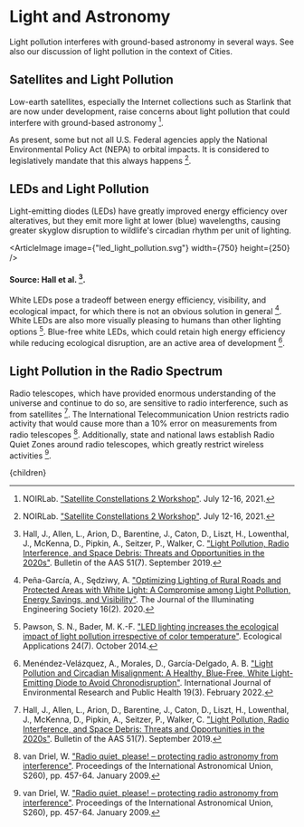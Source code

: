 


# Light and Astronomy
Light pollution interferes with ground-based astronomy in several ways. See also our discussion of light pollution in the context of Cities.

## Satellites and Light Pollution

Low-earth satellites, especially the Internet collections such as Starlink that are now under development, raise concerns about light pollution that could interfere with ground-based astronomy [^1].

<SatelliteLight />

As present, some but not all U.S. Federal agencies apply the National Environmental Policy Act (NEPA) to orbital impacts. It is considered to legislatively mandate that this always happens [^1].

## LEDs and Light Pollution

Light-emitting diodes (LEDs) have greatly improved energy efficiency over alteratives, but they emit more light at lower (blue) wavelengths, causing greater skyglow disruption to wildlife's circadian rhythm per unit of lighting.

<ArticleImage image={"led_light_pollution.svg"} width={750} height={250} />
#### Source: Hall et al. [^2].

White LEDs pose a tradeoff between energy efficiency, visibility, and ecological impact, for which there is not an obvious solution in general [^3]. White LEDs are also more visually pleasing to humans than other lighting options [^4]. Blue-free white LEDs, which could retain high energy efficiency while reducing ecological disruption, are an active area of development [^5].

## Light Pollution in the Radio Spectrum

Radio telescopes, which have provided enormous understanding of the universe and continue to do so, are sensitive to radio interference, such as from satellites [^2]. The International Telecommunication Union restricts radio activity that would cause more than a 10% error on measurements from radio telescopes [^6]. Additionally, state and national laws establish Radio Quiet Zones around radio telescopes, which greatly restrict wireless activities [^6].

[^1]: NOIRLab. ["Satellite Constellations 2 Workshop"](https://noirlab.edu/satcon2). July 12-16, 2021.

[^2]: Hall, J., Allen, L., Arion, D., Barentine, J., Caton, D., Liszt, H., Lowenthal, J., McKenna, D., Pipkin, A., Seitzer, P., Walker, C. ["Light Pollution, Radio Interference, and Space Debris: Threats and Opportunities in the 2020s"](https://baas.aas.org/pub/2020n7i097/release/1). Bulletin of the AAS 51(7). September 2019.

[^3]: Peña-García, A., Sędziwy, A. ["Optimizing Lighting of Rural Roads and Protected Areas with White Light: A Compromise among Light Pollution, Energy Savings, and Visibility"](https://www.tandfonline.com/doi/abs/10.1080/15502724.2019.1574138). The Journal of the Illuminating Engineering Society 16(2). 2020.

[^4]: Pawson, S. N., Bader, M. K.-F. ["LED lighting increases the ecological impact of light pollution irrespective of color temperature"](https://esajournals.onlinelibrary.wiley.com/doi/full/10.1890/14-0468.1). Ecological Applications 24(7). October 2014.

[^5]: Menéndez-Velázquez, A., Morales, D., García-Delgado, A. B. ["Light Pollution and Circadian Misalignment: A Healthy, Blue-Free, White Light-Emitting Diode to Avoid Chronodisruption"](https://www.mdpi.com/1660-4601/19/3/1849). International Journal of Environmental Research and Public Health 19(3). February 2022.

[^6]: van Driel, W. ["Radio quiet, please! – protecting radio astronomy from interference"](https://www.cambridge.org/core/journals/proceedings-of-the-international-astronomical-union/article/radio-quiet-please-protecting-radio-astronomy-from-interference/AE8E2F8CDF8B29FAF7890BAD24F4691F). Proceedings of the International Astronomical Union, S260), pp. 457-64. January 2009.

  <Article 
    focusAreaUrl={focusAreaUrl} 
    hierarchy={hierarchy} 
    site={site}
  >
    {children}
  </Article>

